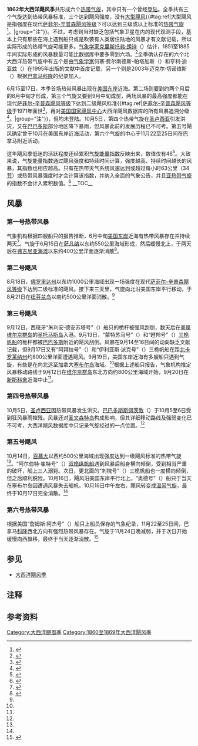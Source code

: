 {{noteTA
|G1=USState
|1=zh-hans:百慕大;zh-hk:百慕達;zh-tw:百慕達;
}}
{{Infobox hurricane season
|Track=1862 Atlantic hurricane season map.png
|Basin=Atl
|Year=1862
|First storm formed=1862年6月15日
|Last storm dissipated=1862年11月25日
|Strongest storm name=第二号和第三号
|Strongest storm winds=90
|Total storms=6
|Total hurricanes=3
|Fatalities=3
|Damages=
| five seasons=[[1860年大西洋飓风季|1860]]、[[1861年大西洋飓风季|1861]]、'''1862'''、[[1863年大西洋飓风季|1863]]、[[1864年大西洋飓风季|1864]]
}}
'''1862年大西洋飓风季'''共形成六个[[热带气旋|热带气旋]]，其中只有一个曾经[[登陆_(气象学)|登陆]]。全季共有三个气旋达到热带风暴标准，三个达到飓风强度，没有[[热带气旋等级|大型飓风]]{{#tag:ref|大型飓风是指强度在现代[[萨菲尔-辛普森飓风等级|萨菲尔-辛普森飓风等级]]下可以达到三级或以上标准的[[热带气旋|热带气旋]]<ref>{{cite book | url = http://www.aoml.noaa.gov/hrd/tcfaq/tcfaqHED.html | title = Hurricane Research Division: Frequently Asked Questions | chapter = A: Basic Definitions | chapterurl = http://www.aoml.noaa.gov/hrd/tcfaq/tcfaqA.html | archivedate = 2016-05-10 | archiveurl = https://web.archive.org/web/20160510023152/http://www.aoml.noaa.gov/hrd/tcfaq/tcfaqA.html | deadurl = no | at = [http://www.aoml.noaa.gov/hrd/tcfaq/A3.html A3) What is a super-typhoon? What is a major hurricane ? What is an intense hurricane ?] | author1 = Christopher W. Landsea | author2 = Neal Dorst | publisher = Atlantic Oceanographic and Meteorological Laboratory | date = 2011-06-02 | accessdate = 2016-11-24 }}</ref>。|group="注"}}。不过，考虑到当时缺乏包括气象卫星在内的现代观测手段，基本上只有那些在海上遇到船只或是吹袭有人类居住陆地的风暴才有文献记载，所以实际形成的热带气旋可能更多。[[气象学|气象学家]][[克里斯托弗·朗诗|克里斯托弗·朗诗]]（{{lang|en|Christopher W. Landsea}}）估计，1851至1885年间实际形成的风暴数量可能比数据库中要多零到六场。<ref>{{cite book | title = Hurricanes and Typhoons: Past, Present and Future | chapter = The Atlantic hurricane database re-analysis project: Documentation for the 1851–1910 alterations and additions to the HURDAT database | author = Christopher W. Landsea | year = 2004 | publisher = Columbia University Press | isbn = 0-231-12388-4 | pages = 177–221}}</ref>全季确认存在的六个北大西洋热带气旋中有五个是由[[气象学|气象学家]]何塞·费尔南德斯-帕塔加斯（{{lang|en|Jose Fernandez-Partagas}}）和亨利·迪亚兹（{{lang|en|Henry Diaz}}）在1995年出版的文献中首度记载，另一个则是2003年迈克尔·切诺维斯（{{lang|en|Michael Chenoweth}}）根据[[巴拿马|巴拿马]][[科隆_(巴拿马)|科隆]]的纪录加入。

6月15至17日，本季首场热带风暴出现在[[美国东岸|美国东岸]]近海。第二场则要到约两个月后的8月中旬才形成，第三个气旋又要到9月中旬成型，两场风暴的最高强度都能在现代[[萨菲尔-辛普森飓风等级|萨菲尔-辛普森飓风等级]]下达到二级飓风标准{{#tag:ref|[[萨菲尔-辛普森飓风等级|萨菲尔-辛普森飓风等级]]于1971年面世<ref name="USA Today">{{cite news | author = Jack Williams | title = Hurricane scale invented to communicate storm danger | publisher = [[今日美国|USA Today]] | date = 2005-05-17 | accessdate = 2013-08-04 | url = http://usatoday30.usatoday.com/weather/hurricane/whscale.htm | archiveurl = https://web.archive.org/web/20160324154907/http://usatoday30.usatoday.com/weather/hurricane/whscale.htm | deadurl = no | archivedate = 2016-03-24 }}</ref>，再对[[国家飓风中心|美国国家飓风中心]]大西洋飓风数据库的所有风暴追溯分级<ref>{{cite report | publisher = Hurricane Research Division | title = Chronological List of All Continental United States Hurricanes: 1851-2012 | date = 2013-06 | accessdate = 2016-11-10 | archivedate = 2016-05-03 | deadurl = no | archiveurl = https://web.archive.org/web/20160503012801/http://www.aoml.noaa.gov/hrd/hurdat/All_U.S._Hurricanes.html | url = http://www.aoml.noaa.gov/hrd/hurdat/All_U.S._Hurricanes.html }}</ref>。|group="注"}}，但均未登陆。10月5日，第四个热带气旋在[[圣卢西亚|圣卢西亚]]引发洪灾，又在[[巴巴多斯|巴巴多斯]]部分地区降下暴雨，但风暴此前的发展历程已不可考。第五号飓风确定曾于10月在美国东岸近海活动，第六个气旋的中心于11月22至25日间在巴拿马附近活动。

这年飓风季低迷的活跃程度还经累积[[气旋能量指数|气旋能量指数]]反映出来，数值仅有46<ref name="ACE">{{cite report | author = Hurricane Research Division | publisher = National Oceanic and Atmospheric Administration | date = 2011-03 | title = Atlantic basin Comparison of Original and Revised HURDAT | accessdate = 2016-03-04 | archivedate = 2016-03-04 | archiveurl = https://web.archive.org/web/20160304040342/http://www.aoml.noaa.gov/hrd/hurdat/Comparison_of_Original_and_Revised_HURDAT_mar11.html | url = http://www.aoml.noaa.gov/hrd/hurdat/Comparison_of_Original_and_Revised_HURDAT_mar11.html | dead-url = no }}</ref>。大致来说，气旋能量指数通过飓风强度和持续时间计算，强度越高、持续时间越长的风暴，其指数也相应越高。只有在热带天气系统风速达到或超过每小时63公里（34[[节_(单位)|节]]）或热带风暴强度时才会计算该指数，并纳入全面的气象公告，并且[[亚热带气旋|亚热带气旋]]的指数不会计入累积数值。<ref>{{cite web |author=David Levinson |date=2008-08-20 |title=2005 Atlantic Ocean Tropical Cyclones |publisher=National Climatic Data Center |archiveurl=https://archive.li/20131105020723/http://www.ncdc.noaa.gov/oa/climate/research/2005/2005-atlantic-trop-cyclones.html |archivedate=2013-11-05 |deadurl=no |accessdate=2014-04-01 |url=http://www.ncdc.noaa.gov/oa/climate/research/2005/2005-atlantic-trop-cyclones.html }}</ref>
__TOC__
{{clear}}

== 风暴 ==

=== 第一号热带风暴 ===
{{Infobox Hurricane Small
|Basin=Atl
|Image=1862 Atlantic tropical storm 1 track.png
|Formed=6月15日
|Dissipated=6月17日
|1-min winds=50
}}
气象机构根据四艘船只的报告推断，6月中旬[[美国东岸|美国东岸]]近海有热带风暴存在并持续两天<ref name="partagas-1">{{cite book | author1 = Jose Fernández-Partagás | author2 = Henry F. Diaz | title = A Reconstruction of Historical Tropical Cyclone Frequency in the Atlantic from Documentary and other Historical Sources 1851-1880 Part 1: 1851-1870 | url = http://www.aoml.noaa.gov/hrd/Landsea/Partagas/part1.htm | publisher = Climate Diagnostics Center, National Oceanic and Atmospheric Administration | archiveurl = https://web.archive.org/web/20160304204604/http://www.aoml.noaa.gov/hrd/Landsea/Partagas/part1.htm | work = Atlantic Oceanographic and Meteorological Laboratory | location = Boulder, Colorado | year = 1995 | accessdate = 2016-11-25 | archivedate = 2016-03-04 | deadurl = no }}</ref>。气旋于6月15日在[[萨凡纳|萨凡纳]]以东约550公里海域形成，然后缓慢北上，于两天后在[[弗吉尼亚海滩|弗吉尼亚海滩]]以东约400公里洋面逐渐消散<ref name="HURDAT">{{cite web | author = National Hurricane Center | author2 = Hurricane Research Division | title = Atlantic hurricane best track (HURDAT version 2) | accessdate = 2016-11-01 | url = http://www.nhc.noaa.gov/data/hurdat/hurdat2-1851-2015-070616.txt | publisher = United States National Oceanic and Atmospheric Administration | date = 2016-07-06 | deadurl = no | archivedate = 2016-10-04 | archiveurl = https://web.archive.org/web/20161004150702/http://www.nhc.noaa.gov/data/hurdat/hurdat2-1851-2015-070616.txt | format = [[文本文件|TXT]] }}</ref>。
{{Clear}}

=== 第二号飓风 ===
{{Infobox Hurricane Small
|Basin=Atl
|Image=1862 Atlantic hurricane 2 track.png
|Formed=8月18日
|Dissipated=8月21日
|1-min winds=90
}}
8月18日，[[佛罗里达州|佛罗里达州]]以东约1000公里海域出现一场强度在现代[[萨菲尔-辛普森飓风等级|萨菲尔-辛普森飓风等级]]下达到二级标准的飓风。接下来三天里，气旋向北沿美国东岸平行移动，于8月21日在[[纽芬兰岛|纽芬兰岛]]以南约500公里洋面消散。<ref name="HURDAT" />
{{Clear}}

=== 第三号飓风 ===
{{Infobox Hurricane Small
|Basin=Atl
|Image=1862 Atlantic hurricane 3 track.png
|Formed=9月12日
|Dissipated=9月20日
|1-min winds=90
}}
9月12日，西班牙“朱利安·德安苏塔号”（{{lang|en|Julian de Unsueta}}）船只的桅杆被强风刮倒，数天后在[[美属维尔京群岛|美属维尔京群岛]]的[[圣托马斯岛_(美属维尔京群岛)|圣托马斯岛]]入港。9月13日，“蒙特苏马号”（{{lang|en|Montezuma}}）和“瞪羚号”（{{lang|en|Gazelle}}）[[三桅帆船|三桅帆船]]的桅杆都被[[巴巴多斯|巴巴多斯]]附近的飓风刮倒。风暴在9月14至16日间的动向缺乏文献记载，但9月17日又有“阿拜拉号”（{{lang|en|Abbyla}}）和“伊利亚斯·派克号”（{{lang|en|Elias Pike}}）三桅帆船在距[[北卡罗莱纳州|北卡罗莱纳州]]约800公里洋面遭遇飓风。9月19日，美国东岸近海有多艘船只遇到气旋，有些是在向北远至加拿大[[塞布尔岛_(加拿大)|塞布尔岛]]海域。<ref name="partagas-1" />根据上述船只报告，气象机构推定风暴移动路线于9月12日在[[维尔京群岛|维尔京群岛]]东北方向约800公里海域开始，9月20日在[[新斯科舍|新斯科舍]]近海中止<ref name="HURDAT" />。
{{Clear}}

=== 第四号热带风暴 ===
{{Infobox Hurricane Small
|Basin=Atl
|Image=1862 Atlantic tropical storm 4 track.png
|Formed=10月6日
|Dissipated=10月6日
|1-min winds=50
}}
10月5日，[[圣卢西亚|圣卢西亚]]因热带风暴发生洪灾。[[巴巴多斯|巴巴多斯]][[斯佩茨敦|斯佩茨敦]]（{{lang|en|Speightstown}}）于10月5至6日受到狂风暴雨摧残。风暴还对[[圣文森特岛|圣文森特岛]]构成影响，但其详细移动路线及强弱变化已不可考，大西洋飓风数据库中只记录气旋经过的一点位置。<ref name="partagas-1" />
{{Clear}}

=== 第五号飓风 ===
{{Infobox Hurricane Small
|Basin=Atl
|Image=1862 Atlantic hurricane 5 track.png
|Formed=10月14日
|Dissipated=10月16日
|1-min winds=70
}}
10月14日，[[百慕大|百慕大]]以西约500公里海域出现强度达到一级飓风标准的热带气旋<ref name="HURDAT" />。“阿尔伯特·崔特号”（{{lang|en|Albert Treat}}）[[双桅纵帆船|双桅纵帆船]]遇到风暴后船身横向倾倒，受到相当严重的破坏，船上三人溺毙。次日，更北面的“刺槐号”（{{lang|en|Acacia}}）三桅帆船也一度横向倾倒，但之后顺利脱险。10月16日，飓风沿美国东岸平行北上。“奥德号”（{{lang|en|Oder}}）船只于当天在塞布尔岛因遭遇风暴失去船帆。10月16日中午左右，飓风转变成[[温带气旋|温带气旋]]，最终于10月17日完全消散。<ref name="partagas-1" />
{{Clear}}

=== 第六号热带风暴 ===
{{Infobox Hurricane Small
|Basin=Atl
|Image=1862 Atlantic tropical storm 6 track.png
|Formed=11月22日
|Dissipated=11月25日
|1-min winds=60
}}
根据美国“詹姆斯·阿杰号”（{{lang|en|James Adger}}）船只上船员保存的气象纪录，11月22至25日间，巴拿马[[科隆_(巴拿马)|科隆]]西北方向有强烈热带风暴存在。气旋于11月24日晚减弱，并于次日开始缓慢向西飘移，最终于当天逐渐消散。<ref name="meta">{{cite report | work = Hurricane Research Division; Atlantic Oceanographic and Meteorological Laboratory | year = 2008 | title = Documentation of Atlantic Tropical Cyclones Changes in HURDAT | publisher = National Oceanic and Atmospheric Administration | accessdate = 2016-11-25 | archivedate = 2016-11-24 | deadurl = no | archiveurl = https://web.archive.org/web/20161124024737/http://www.aoml.noaa.gov/hrd/hurdat/metadata_master.html#1862_1 | url = http://www.aoml.noaa.gov/hrd/hurdat/metadata_master.html#1862_1 | date =  }}</ref>
{{Clear}}

== 参见 ==
{{portal|热带气旋}}
*[[大西洋飓风季|大西洋飓风季]]

== 注释 ==
{{Reflist|group="注"}}

== 参考资料 ==
{{Reflist|30em}}

{{大西洋飓风季}}

[[Category:大西洋颶風季|Category:大西洋颶風季]]
[[Category:1860至1869年大西洋飓风季|Category:1860至1869年大西洋飓风季]]
{{Good article}}